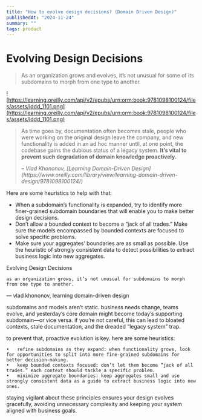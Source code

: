 ```yaml
---
title: "How to evolve design decisions? (Domain Driven Design)"
publishedAt: "2024-11-24"
summary: ""
tags: product
---
```


# Evolving Design Decisions

> As an organization grows and evolves, it’s not unusual for some of its subdomains to morph from one type to another.

![https://learning.oreilly.com/api/v2/epubs/urn:orm:book:9781098100124/files/assets/lddd_1101.png](https://learning.oreilly.com/api/v2/epubs/urn:orm:book:9781098100124/files/assets/lddd_1101.png)

> As time goes by, documentation often becomes stale, people who were working on the original design leave the company,
> and new functionality is added in an ad hoc manner until, at one point, the codebase gains the dubious status of a legacy system.
> **It’s vital to prevent such degradation of domain knowledge proactively.**
>
> <cite>
>   – Vlad Khononov, [Learning Domain-Driven
>   Design](https://www.oreilly.com/library/view/learning-domain-driven-design/9781098100124/)
> </cite>

Here are some heuristics to help with that:

- When a subdomain’s functionality is expanded, try to identify more finer-grained subdomain boundaries that will enable you to make better design decisions.
- Don’t allow a bounded context to become a “jack of all trades.” Make sure the models encompassed by bounded contexts are focused to solve specific problems.
- Make sure your aggregates’ boundaries are as small as possible. Use the heuristic of strongly consistent data to detect possibilities to extract business logic into new aggregates.

Evolving Design Decisions

    as an organization grows, it’s not unusual for subdomains to morph from one type to another.

— vlad khononov, learning domain-driven design

subdomains and models aren’t static. business needs change, teams evolve, and yesterday’s core domain might become today’s supporting subdomain—or vice versa. if you’re not careful, this can lead to bloated contexts, stale documentation, and the dreaded “legacy system” trap.

to prevent that, proactive evolution is key. here are some heuristics:

    •	refine subdomains as they expand: when functionality grows, look for opportunities to split into more fine-grained subdomains for better decision-making.
    •	keep bounded contexts focused: don’t let them become “jack of all trades.” each context should tackle a specific problem.
    •	minimize aggregate boundaries: keep aggregates small and use strongly consistent data as a guide to extract business logic into new ones.

staying vigilant about these principles ensures your design evolves gracefully, avoiding unnecessary complexity and keeping your system aligned with business goals.

